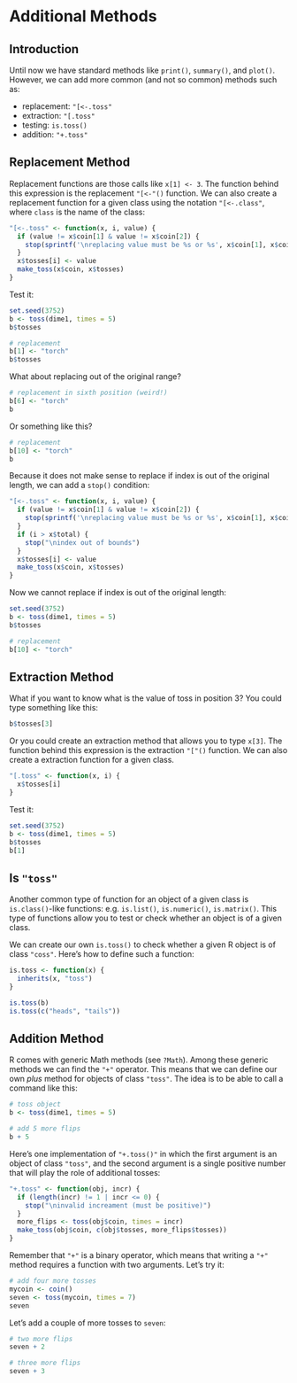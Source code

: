# Additional Methods {#methods3}

## Introduction

Until now we have standard methods like `print()`, `summary()`, and `plot()`. However, we can add more common (and not so common) methods such as:

- replacement: `"[<-.toss"`
- extraction: `"[.toss"`
- testing: `is.toss()`
- addition: `"+.toss"`


## Replacement Method

Replacement functions are those calls like `x[1] <- 3`. The function behind this expression is the replacement `"[<-"()` function. We can also create a replacement function for a given class using the notation `"[<-.class"`, where `class` is the name of the class:

```r
"[<-.toss" <- function(x, i, value) {
  if (value != x$coin[1] & value != x$coin[2]) {
    stop(sprintf('\nreplacing value must be %s or %s', x$coin[1], x$coin[2]))
  }
  x$tosses[i] <- value
  make_toss(x$coin, x$tosses)
}
```

Test it:

```r
set.seed(3752)
b <- toss(dime1, times = 5)
b$tosses

# replacement
b[1] <- "torch"
b$tosses
```

What about replacing out of the original range?

```r
# replacement in sixth position (weird!)
b[6] <- "torch"
b
```

Or something like this?

```r
# replacement
b[10] <- "torch"
b
```


Because it does not make sense to replace if index is out of the original length, we can add a `stop()` condition:

```r
"[<-.toss" <- function(x, i, value) {
  if (value != x$coin[1] & value != x$coin[2]) {
    stop(sprintf('\nreplacing value must be %s or %s', x$coin[1], x$coin[2]))
  }
  if (i > x$total) {
    stop("\nindex out of bounds")
  }
  x$tosses[i] <- value
  make_toss(x$coin, x$tosses)
}
```

Now we cannot replace if index is out of the original length:

```r
set.seed(3752)
b <- toss(dime1, times = 5)
b$tosses

# replacement
b[10] <- "torch"
```


## Extraction Method

What if you want to know what is the value of toss in position 3? You could type something like this:

```r
b$tosses[3]
```

Or you could create an extraction method that allows you to type `x[3]`. The function behind this expression is the extraction `"["()` function. We can also create a extraction function for a given class.

```r
"[.toss" <- function(x, i) {
  x$tosses[i]
}
```

Test it:

```r
set.seed(3752)
b <- toss(dime1, times = 5)
b$tosses
b[1]
```



## Is `"toss"`

Another common type of function for an object of a given class is `is.class()`-like functions: e.g. `is.list()`, `is.numeric()`, `is.matrix()`.
This type of functions allow you to test or check whether an object is of a given class.

We can create our own `is.toss()` to check whether a given R object is of class `"coss"`. Here's how to define such a function:

```r
is.toss <- function(x) {
  inherits(x, "toss")
}

is.toss(b)
is.toss(c("heads", "tails"))
```


## Addition Method

R comes with generic Math methods (see `?Math`). Among these generic methods we can find the `"+"` operator. This means that we can define our own _plus_ method for objects of class `"toss"`. The idea is to be able to call a command like this:

```r
# toss object
b <- toss(dime1, times = 5)

# add 5 more flips
b + 5
```

Here's one implementation of `"+.toss()"` in which the first argument is an object of class `"toss"`, and the second argument is a single positive number that will play the role of additional tosses:

```r
"+.toss" <- function(obj, incr) {
  if (length(incr) != 1 | incr <= 0) {
    stop("\ninvalid increament (must be positive)")
  }
  more_flips <- toss(obj$coin, times = incr)
  make_toss(obj$coin, c(obj$tosses, more_flips$tosses))
}
```

Remember that `"+"` is a binary operator, which means that writing a `"+"` method requires a function with two arguments. Let's try it:

```r
# add four more tosses
mycoin <- coin()
seven <- toss(mycoin, times = 7)
seven
```

Let's add a couple of more tosses to `seven`:

```r
# two more flips
seven + 2

# three more flips
seven + 3
```
